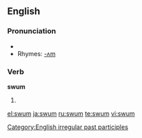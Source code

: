 ==English==

===Pronunciation===
*{{IPA|/swʌm/}}
*Rhymes: [[Rhymes:English:-ʌm|-ʌm]]

===Verb===
'''swum'''
# {{past participle of|[[swim]]}}

[[Category:English irregular past participles]]

[[el:swum]]
[[ja:swum]]
[[ru:swum]]
[[te:swum]]
[[vi:swum]]